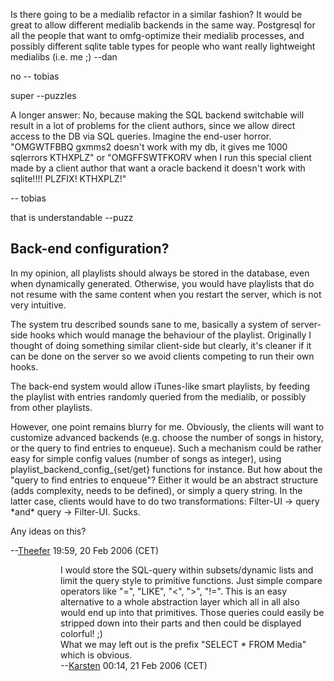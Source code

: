 Is there going to be a medialib refactor in a similar fashion? It would be great to allow different medialib backends in the same way. Postgresql for all the people that want to omfg-optimize their medialib processes, and possibly different sqlite table types for people who want really lightweight medialibs (i.e. me ;) --dan


no -- tobias

super --puzzles

A longer answer: No, because making the SQL backend switchable will result in a lot of problems for the client authors, since we allow direct access to the DB via SQL queries. Imagine the end-user horror. "OMGWTFBBQ gxmms2 doesn't work with my db, it gives me 1000 sqlerrors KTHXPLZ" or "OMGFFSWTFKORV when I run this special client made by a client author that want a oracle backend it doesn't work with sqlite!!!! PLZFIX! KTHXPLZ!"

-- tobias

that is understandable --puzz

== Back-end configuration? ==

In my opinion, all playlists should always be stored in the database, even when dynamically generated.  Otherwise, you would have playlists that do not resume with the same content when you restart the server, which is not very intuitive.

The system tru described sounds sane to me, basically a system of server-side hooks which would manage the behaviour of the playlist. Originally I thought of doing something similar client-side but clearly, it's cleaner if it can be done on the server so we avoid clients competing to run their own hooks.

The back-end system would allow iTunes-like smart playlists, by feeding the playlist with entries randomly queried from the medialib, or possibly from other playlists.

However, one point remains blurry for me.  Obviously, the clients will want to customize advanced backends (e.g. choose the number of songs in history, or the query to find entries to enqueue).  Such a mechanism could be rather easy for simple config values (number of songs as integer), using playlist_backend_config_{set/get} functions for instance.  But how about the "query to find entries to enqueue"? Either it would be an abstract structure (adds complexity, needs to be defined), or simply a query string.  In the latter case, clients would have to do two transformations: Filter-UI -> query *and* query -> Filter-UI.  Sucks.

Any ideas on this?

--[[User:Theefer|Theefer]] 19:59, 20 Feb 2006 (CET)

::I would store the SQL-query within subsets/dynamic lists and limit the query style to primitive functions. Just simple compare operators like "=", "LIKE", "<", ">", "!=". This is an easy alternative to a whole abstraction layer which all in all also would end up into that primitives. Those queries could easily be stripped down into their parts and then could be displayed colorful! ;)
::What we may left out is the prefix "SELECT * FROM Media" which is obvious.
::--[[User:Karsten|Karsten]] 00:14, 21 Feb 2006 (CET)